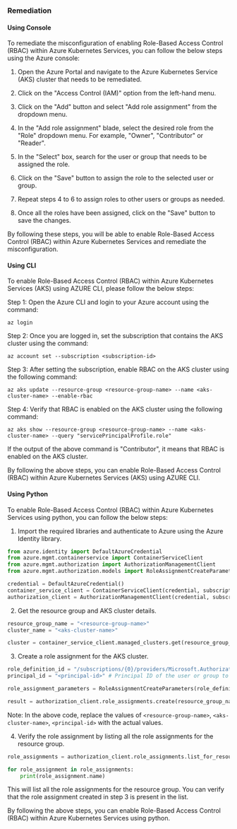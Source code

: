 ### Remediation

#### Using Console

To remediate the misconfiguration of enabling Role-Based Access Control (RBAC) within Azure Kubernetes Services, you can follow the below steps using the Azure console:

1. Open the Azure Portal and navigate to the Azure Kubernetes Service (AKS) cluster that needs to be remediated.

2. Click on the "Access Control (IAM)" option from the left-hand menu.

3. Click on the "Add" button and select "Add role assignment" from the dropdown menu.

4. In the "Add role assignment" blade, select the desired role from the "Role" dropdown menu. For example, "Owner", "Contributor" or "Reader".

5. In the "Select" box, search for the user or group that needs to be assigned the role.

6. Click on the "Save" button to assign the role to the selected user or group.

7. Repeat steps 4 to 6 to assign roles to other users or groups as needed.

8. Once all the roles have been assigned, click on the "Save" button to save the changes.

By following these steps, you will be able to enable Role-Based Access Control (RBAC) within Azure Kubernetes Services and remediate the misconfiguration.

#### Using CLI

To enable Role-Based Access Control (RBAC) within Azure Kubernetes Services (AKS) using AZURE CLI, please follow the below steps:

Step 1: Open the Azure CLI and login to your Azure account using the command:

```
az login
```

Step 2: Once you are logged in, set the subscription that contains the AKS cluster using the command:

```
az account set --subscription <subscription-id>
```

Step 3: After setting the subscription, enable RBAC on the AKS cluster using the following command:

```
az aks update --resource-group <resource-group-name> --name <aks-cluster-name> --enable-rbac
```

Step 4: Verify that RBAC is enabled on the AKS cluster using the following command:

```
az aks show --resource-group <resource-group-name> --name <aks-cluster-name> --query "servicePrincipalProfile.role"
```

If the output of the above command is "Contributor", it means that RBAC is enabled on the AKS cluster.

By following the above steps, you can enable Role-Based Access Control (RBAC) within Azure Kubernetes Services (AKS) using AZURE CLI.

#### Using Python

To enable Role-Based Access Control (RBAC) within Azure Kubernetes Services using python, you can follow the below steps:

1. Import the required libraries and authenticate to Azure using the Azure Identity library.

```python
from azure.identity import DefaultAzureCredential
from azure.mgmt.containerservice import ContainerServiceClient
from azure.mgmt.authorization import AuthorizationManagementClient
from azure.mgmt.authorization.models import RoleAssignmentCreateParameters

credential = DefaultAzureCredential()
container_service_client = ContainerServiceClient(credential, subscription_id)
authorization_client = AuthorizationManagementClient(credential, subscription_id)
```

2. Get the resource group and AKS cluster details.

```python
resource_group_name = "<resource-group-name>"
cluster_name = "<aks-cluster-name>"

cluster = container_service_client.managed_clusters.get(resource_group_name, cluster_name)
```

3. Create a role assignment for the AKS cluster.

```python
role_definition_id = "/subscriptions/{0}/providers/Microsoft.Authorization/roleDefinitions/{}".format(subscription_id, "b24988ac-6180-42a0-ab88-20f7382dd24c") # Contributor Role ID
principal_id = "<principal-id>" # Principal ID of the user or group to whom the role is assigned

role_assignment_parameters = RoleAssignmentCreateParameters(role_definition_id=role_definition_id, principal_id=principal_id)

result = authorization_client.role_assignments.create(resource_group_name, role_assignment_name, role_assignment_parameters)
```

Note: In the above code, replace the values of `<resource-group-name>`, `<aks-cluster-name>`, `<principal-id>` with the actual values.

4. Verify the role assignment by listing all the role assignments for the resource group.

```python
role_assignments = authorization_client.role_assignments.list_for_resource_group(resource_group_name)

for role_assignment in role_assignments:
    print(role_assignment.name)
```

This will list all the role assignments for the resource group. You can verify that the role assignment created in step 3 is present in the list.

By following the above steps, you can enable Role-Based Access Control (RBAC) within Azure Kubernetes Services using python.

